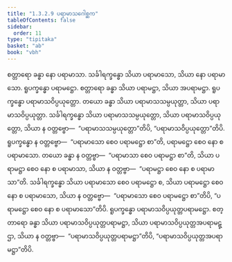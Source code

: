 ```yaml
---
title: "1.3.2.9 ပရာမာသဂေါစ္ဆက"
tableOfContents: false
sidebar:
  order: 11
type: "tipitaka"
basket: "ab"
book: "vbh"
---
```



<DynamicBreadcrumb />

<Paragraph number="529" book="vbh">
စတ္တာရော ခန္ဓာ နော ပရာမာသာ. သင်္ခါရက္ခန္ဓော သိယာ ပရာမာသော, သိယာ နော ပရာမာသော. ရူပက္ခန္ဓော ပရာမဋ္ဌော. စတ္တာရော ခန္ဓာ သိယာ ပရာမဋ္ဌာ, သိယာ အပရာမဋ္ဌာ. ရူပက္ခန္ဓော ပရာမာသဝိပ္ပယုတ္တော. တယော ခန္ဓာ သိယာ ပရာမာသသမ္ပယုတ္တာ, သိယာ ပရာမာသဝိပ္ပယုတ္တာ. သင်္ခါရက္ခန္ဓော သိယာ ပရာမာသသမ္ပယုတ္တော, သိယာ ပရာမာသဝိပ္ပယုတ္တော, သိယာ န ဝတ္တဗ္ဗော—  “ပရာမာသသမ္ပယုတ္တော”တိပိ, “ပရာမာသဝိပ္ပယုတ္တော”တိပိ. ရူပက္ခန္ဓော န ဝတ္တဗ္ဗော—  “ပရာမာသော စေဝ ပရာမဋ္ဌော စာ”တိ, ပရာမဋ္ဌော စေဝ နော စ ပရာမာသော. တယော ခန္ဓာ န ဝတ္တဗ္ဗာ—  “ပရာမာသာ စေဝ ပရာမဋ္ဌာ စာ”တိ, သိယာ ပရာမဋ္ဌာ စေဝ နော စ ပရာမာသာ, သိယာ န ဝတ္တဗ္ဗာ—  “ပရာမဋ္ဌာ စေဝ နော စ ပရာမာသာ”တိ. သင်္ခါရက္ခန္ဓော သိယာ ပရာမာသော စေဝ ပရာမဋ္ဌော စ, သိယာ ပရာမဋ္ဌော စေဝ နော စ ပရာမာသော, သိယာ န ဝတ္တဗ္ဗော—  “ပရာမာသော စေဝ ပရာမဋ္ဌော စာ”တိပိ, “ပရာမဋ္ဌော စေဝ နော စ ပရာမာသော”တိပိ. ရူပက္ခန္ဓော ပရာမာသဝိပ္ပယုတ္တပရာမဋ္ဌော. စတ္တာရော ခန္ဓာ သိယာ ပရာမာသဝိပ္ပယုတ္တပရာမဋ္ဌာ, သိယာ ပရာမာသဝိပ္ပယုတ္တအပရာမဋ္ဌာ, သိယာ န ဝတ္တဗ္ဗာ—  “ပရာမာသဝိပ္ပယုတ္တပရာမဋ္ဌာ”တိပိ, “ပရာမာသဝိပ္ပယုတ္တအပရာမဋ္ဌာ”တိပိ.
</Paragraph>